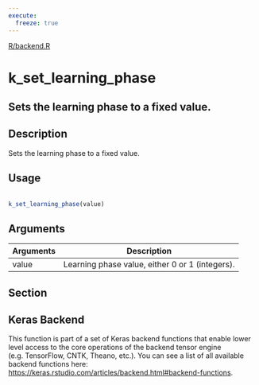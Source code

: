 ```yaml
---
execute:
  freeze: true
---
```


[R/backend.R](https://github.com/rstudio/keras//blob/main/R/backend.R#L2497) 

# k_set_learning_phase

## Sets the learning phase to a fixed value.

## Description
 Sets the learning phase to a fixed value. 


## Usage
```r
 
k_set_learning_phase(value) 
```

## Arguments
|Arguments|Description|
|---|---|
| value | Learning phase value, either 0 or 1 (integers). |


## Section

## Keras Backend

   This function is part of a set of Keras backend functions that enable lower level access to the core operations of the backend tensor engine (e.g. TensorFlow, CNTK, Theano, etc.).  You can see a list of all available backend functions here: [https://keras.rstudio.com/articles/backend.html#backend-functions](https://keras.rstudio.com/articles/backend.html#backend-functions). 





